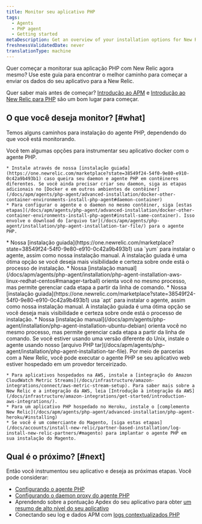 ```yaml
---
title: Monitor seu aplicativo PHP
tags:
  - Agents
  - PHP agent
  - Getting started
metaDescription: Get an overview of your installation options for New Relic's PHP agent.
freshnessValidatedDate: never
translationType: machine
---
```


Quer começar a monitorar sua aplicação PHP com New Relic agora mesmo? Use este guia para encontrar o melhor caminho para começar a enviar os dados do seu aplicativo para a New Relic.

Quer saber mais antes de começar? [Introdução ao APM](/docs/apm/new-relic-apm/getting-started/introduction-apm) e [Introdução ao New Relic para PHP](/docs/apm/agents/php-agent/getting-started/introduction-new-relic-php) são um bom lugar para começar.

## O que você deseja monitor? [#what]

Temos alguns caminhos para instalação do agente PHP, dependendo do que você está monitorando.

<CollapserGroup>
  <Collapser id="docker" title="Aplicativo implantado em um contêiner docker">
    Você tem algumas opções para instrumentar seu aplicativo docker com o agente PHP.

    * Instale através de nossa [instalação guiada](https://one.newrelic.com/marketplace?state=38549f24-54f0-9e80-e910-0c42a9b493b1) caso queira seu daemon e agente PHP em contêineres diferentes. Se você ainda precisar criar seu daemon, siga as etapas adicionais no [Docker e em outros ambientes de contêiner](/docs/apm/agents/php-agent/advanced-installation/docker-other-container-environments-install-php-agent#daemon-container)
    * Para configurar o agente e o daemon no mesmo contêiner, siga [estas etapas](/docs/apm/agents/php-agent/advanced-installation/docker-other-container-environments-install-php-agent#install-same-container). Isso envolve o download do [arquivo tar](/docs/apm/agents/php-agent/installation/php-agent-installation-tar-file/) para o agente PHP.
  </Collapser>

  <Collapser id="redhat-centos" title="Implantação de aplicativo com RedHat, CentOS ou AWS Linux">
    * Nossa [instalação guiada](https://one.newrelic.com/marketplace?state=38549f24-54f0-9e80-e910-0c42a9b493b1) usa `yum` para instalar o agente, assim como nossa instalação manual. A instalação guiada é uma ótima opção se você deseja mais visibilidade e certeza sobre onde está o processo de instalação.
    * Nossa [instalação manual](/docs/apm/agents/php-agent/installation/php-agent-installation-aws-linux-redhat-centos#manager-tarball) orienta você no mesmo processo, mas permite gerenciar cada etapa a partir da linha de comando.
  </Collapser>

  <Collapser id="debian-ubuntu" title="Implantar aplicativo com Debian ou Ubuntu">
    * Nossa [instalação guiada](https://one.newrelic.com/marketplace?state=38549f24-54f0-9e80-e910-0c42a9b493b1) usa `apt` para instalar o agente, assim como nossa instalação manual. A instalação guiada é uma ótima opção se você deseja mais visibilidade e certeza sobre onde está o processo de instalação.
    * Nossa [instalação manual](/docs/apm/agents/php-agent/installation/php-agent-installation-ubuntu-debian) orienta você no mesmo processo, mas permite gerenciar cada etapa a partir da linha de comando.
  </Collapser>

  <Collapser id="tar" title="Implantar aplicativo com outros sabores Unix (usando arquivo tar)">
    Se você estiver usando uma versão diferente do Unix, instale o agente usando nosso [arquivo PHP tar](/docs/apm/agents/php-agent/installation/php-agent-installation-tar-file).
  </Collapser>

  <Collapser id="hosting-providers" title="Aplicativo hospedado em AWS, Heroku, Magento ou outros provedores de hospedagem">
    Por meio de parcerias com a New Relic, você pode executar o agente PHP se seu aplicativo web estiver hospedado em um provedor terceirizado.

    * Para aplicativos hospedados na AWS, instale a [integração do Amazon CloudWatch Metric Streams](/docs/infrastructure/amazon-integrations/connect/aws-metric-stream-setup). Para saber mais sobre a New Relic e a integração da AWS, leia [Introdução à integração da AWS](/docs/infrastructure/amazon-integrations/get-started/introduction-aws-integrations/).
    * Para um aplicativo PHP hospedado no Heroku, instale o [complemento New Relic](/docs/apm/agents/php-agent/advanced-installation/php-agent-heroku/#installing)
    * Se você é um comerciante do Magento, [siga estas etapas](/docs/accounts/install-new-relic/partner-based-installation/log-install-new-relic-partners/#magento) para implantar o agente PHP em sua instalação do Magento.
  </Collapser>
</CollapserGroup>

## Qual é o próximo? [#next]

Então você instrumentou seu aplicativo e deseja as próximas etapas. Você pode considerar:

* [Configurando o agente PHP](/docs/apm/agents/php-agent/configuration/php-agent-configuration/)
* [Configurando o daemon proxy do agente PHP](/docs/apm/agents/php-agent/configuration/proxy-daemon-newreliccfg-settings/)
* Aprendendo sobre a pontuação Apdex do seu aplicativo para obter [um resumo de alto nível do seu aplicativo](/docs/apm/apm-ui-pages/monitoring/apm-summary-page-view-transaction-apdex-usage-data/)
* Conectando seu log e dados APM com [logs contextualizados PHP](/docs/logs/logs-context/configure-logs-context-php/)